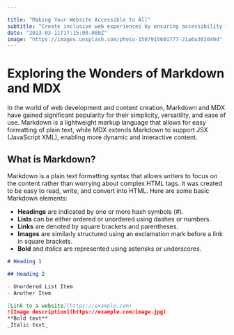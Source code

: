 ```yaml
---

title: "Making Your Website Accessible to All"
subtitle: "Create inclusive web experiences by ensuring accessibility for people of all abilities."
date: "2023-03-11T17:15:00.000Z"
image: "https://images.unsplash.com/photo-1507915601777-21a6a303040d"
---
```


# Exploring the Wonders of Markdown and MDX

In the world of web development and content creation, Markdown and MDX have gained significant popularity for their simplicity, versatility, and ease of use. Markdown is a lightweight markup language that allows for easy formatting of plain text, while MDX extends Markdown to support JSX (JavaScript XML), enabling more dynamic and interactive content.

## What is Markdown?

Markdown is a plain text formatting syntax that allows writers to focus on the content rather than worrying about complex HTML tags. It was created to be easy to read, write, and convert into HTML. Here are some basic Markdown elements:

- **Headings** are indicated by one or more hash symbols (#).
- **Lists** can be either ordered or unordered using dashes or numbers.
- **Links** are denoted by square brackets and parentheses.
- **Images** are similarly structured using an exclamation mark before a link in square brackets.
- **Bold** and _italics_ are represented using asterisks or underscores.

```markdown
# Heading 1

## Heading 2

- Unordered List Item
- Another Item

[Link to a website](https://example.com)
![Image description](https://example.com/image.jpg)
**Bold text**
_Italic text_
```
